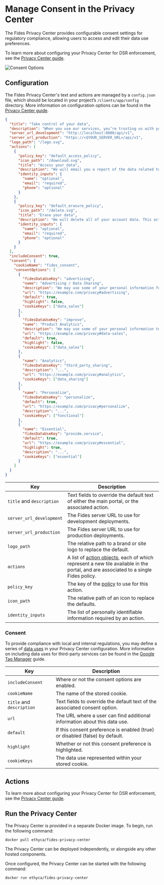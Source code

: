 
# Manage Consent in the Privacy Center

The Fides Privacy Center provides configurable consent settings for regulatory compliance, allowing users to access and edit their data use preferences. 

To learn more about configuring your Privacy Center for DSR enforcement, see the [Privacy Center guide](/guides/privacy-center).

![Consent Options ](../../../public/assets/img/dsr_quickstart/manage_consent.png)

## Configuration

The Fides Privacy Center's text and actions are managed by a `config.json` file, which should be located in your project’s `/clients/app/config` directory. More information on configuration options can be found in the [Privacy Center guide](/guides/privacy-center).

```json filename="config.json"
{
  "title": "Take control of your data",
  "description": "When you use our services, you’re trusting us with your information. We understand this is a big responsibility and work hard to protect your information and put you in control.",
  "server_url_development": "http://localhost:8080/api/v1",
  "server_url_production": "https://<$YOUR_SERVER_URL>/api/v1",
  "logo_path": "/logo.svg",
  "actions": [
    {
      "policy_key": "default_access_policy",
      "icon_path": "/download.svg",
      "title": "Access your data",
      "description": "We will email you a report of the data related to your account.",
      "identity_inputs": {
        "name": "optional",
        "email": "required",
        "phone": "optional"
      }
    },
    {
      "policy_key": "default_erasure_policy",
      "icon_path": "/delete.svg",
      "title": "Erase your data",
      "description": "We will delete all of your account data. This action cannot be undone.",
      "identity_inputs": {
        "name": "optional",
        "email": "required",
        "phone": "optional"
      }
    }
  ],
  "includeConsent": true,
  "consent": {
    "cookieName": "fides_consent",
    "consentOptions": [
      {
        "fidesDataUseKey": "advertising",
        "name": "Advertising / Data Sharing",
        "description": "We may use some of your personal information for advertising performance analysis and audience modeling for ongoing advertising which may be interpreted as 'Data Sharing' under some regulations.",
        "url": "https://example.com/privacy#advertising",
        "default": true,
        "highlight": false,
        "cookieKeys": ["data_sales"]
      },
      {
        "fidesDataUseKey": "improve",
        "name": "Product Analytics",
        "description": "We may use some of your personal information to collect analytics about how you use our products & services, in order to improve our service.",
        "url": "https://example.com/privacy#data-sales",
        "default": true,
        "highlight": false,
        "cookieKeys": ["data_sales"]
      },
      {
        "name": "Analytics",
        "fidesDataUseKey": "third_party_sharing",
        "description": "...",
        "url": "https://example.com/privacy#analytics",
        "cookieKeys": ["data_sharing"]
      },
      {
        "name": "Personalize",
        "fidesDataUseKey": "personalize",
        "default": true,
        "url": "https://example.com/privacy#personalize",
        "description": "...",
        "cookieKeys": ["functional"]
      },
      {
        "name": "Essential",
        "fidesDataUseKey": "provide.service",
        "default": true,
        "url": "https://example.com/privacy#essential",
        "highlight": true,
        "description": "...",
        "cookieKeys": ["essential"]
      }
    ]
  }
}
```

| Key | Description |
|----|----|
| `title` and `description` | Text fields to override the default text of either the main portal, or the associated action. |
| `server_url_development` | The Fides server URL to use for development deployments. |
| `server_url_production` | The Fides server URL to use for production deployments. |
| `logo_path` | The relative path to a brand or site logo to replace the default. |
| `actions` | A list of [action objects](#actions), each of which represent a new tile available in the portal, and are associated to a single Fides policy. |
| `policy_key` | The key of the [policy](/dev-docs/configuration/policies/request-policies) to use for this action. |
| `icon_path` | The relative path of an icon to replace the defaults. |
| `identity_inputs` | The list of personally identifiable information required by an action. |

### Consent
To provide compliance with local and internal regulations, you may define a series of [data uses](https://ethyca.github.io/fideslang/taxonomy/data_uses/) in your Privacy Center configuration. More information on including data uses for third-party services can be found in the [Google Tag Manager](./google_tag_manager) guide.

| Key | Description |
|----|----|
| `includeConsent` | Where or not the consent options are enabled. |
| `cookieName` | The name of the stored cookie. |
| `title` and `description` | Text fields to override the default text of the associated consent option. |
| `url` | The URL where a user can find additional information about this data use. |
| `default` | If this consent preference is enabled (true) or disabled (false) by default. |
| `highlight` | Whether or not this consent preference is highlighted. |
| `cookieKeys` | The data use represented within your stored cookie. |

## Actions
To learn more about configuring your Privacy Center for DSR enforcement, see the [Privacy Center guide](/guides/privacy-center).

## Run the Privacy Center
The Privacy Center is provided in a separate Docker image. To begin, run the following command:

```
docker pull ethyca/fides-privacy-center
```

The Privacy Center can be deployed independently, or alongside any other hosted components. 

Once configured, the Privacy Center can be started with the following command:

```
docker run ethyca/fides-privacy-center
```